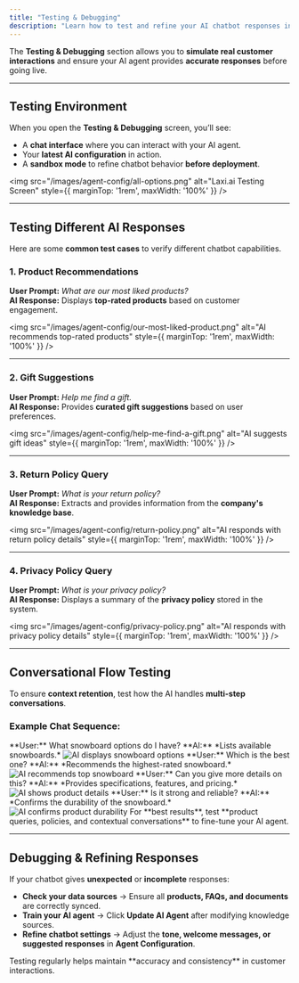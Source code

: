 ```yaml
---
title: "Testing & Debugging"
description: "Learn how to test and refine your AI chatbot responses in real-time."
---
```


The **Testing & Debugging** section allows you to **simulate real customer interactions** and ensure your AI agent provides **accurate responses** before going live.  

---

## Testing Environment  

When you open the **Testing & Debugging** screen, you’ll see:  
- A **chat interface** where you can interact with your AI agent.  
- Your **latest AI configuration** in action.  
- A **sandbox mode** to refine chatbot behavior **before deployment**.  

<img src="/images/agent-config/all-options.png" alt="Laxi.ai Testing Screen" style={{ marginTop: '1rem', maxWidth: '100%' }} />

---

## Testing Different AI Responses  

Here are some **common test cases** to verify different chatbot capabilities.

### **1. Product Recommendations**  

**User Prompt:** *What are our most liked products?*  
**AI Response:** Displays **top-rated products** based on customer engagement.  

<img src="/images/agent-config/our-most-liked-product.png" alt="AI recommends top-rated products" style={{ marginTop: '1rem', maxWidth: '100%' }} />

---

### **2. Gift Suggestions**  

**User Prompt:** *Help me find a gift.*  
**AI Response:** Provides **curated gift suggestions** based on user preferences.  

<img src="/images/agent-config/help-me-find-a-gift.png" alt="AI suggests gift ideas" style={{ marginTop: '1rem', maxWidth: '100%' }} />

---

### **3. Return Policy Query**  

**User Prompt:** *What is your return policy?*  
**AI Response:** Extracts and provides information from the **company's knowledge base**.  

<img src="/images/agent-config/return-policy.png" alt="AI responds with return policy details" style={{ marginTop: '1rem', maxWidth: '100%' }} />

---

### **4. Privacy Policy Query**  

**User Prompt:** *What is your privacy policy?*  
**AI Response:** Displays a summary of the **privacy policy** stored in the system.  

<img src="/images/agent-config/privacy-policy.png" alt="AI responds with privacy policy details" style={{ marginTop: '1rem', maxWidth: '100%' }} />

---

## Conversational Flow Testing  

To ensure **context retention**, test how the AI handles **multi-step conversations**.

### **Example Chat Sequence:**

<Steps>
  <Step title="User Inquiry: Snowboard Options | AI Response: Product Listing">
    **User:** What snowboard options do I have?  
    **AI:** *Lists available snowboards.*  
    <img src="/images/agent-config/snowboard-options.png" alt="AI displays snowboard options" style={{ marginTop: '1rem', maxWidth: '100%' }} />
  </Step>

  <Step title="User Request: Best Recommendation | AI Response: Top-rated Selection">
    **User:** Which is the best one?  
    **AI:** *Recommends the highest-rated snowboard.*  
    <img src="/images/agent-config/best-snowboard.png" alt="AI recommends top snowboard" style={{ marginTop: '1rem', maxWidth: '100%' }} />
  </Step>

  <Step title="User Follow-up: Detailed Information | AI Response: Product Specifications">
    **User:** Can you give more details on this?  
    **AI:** *Provides specifications, features, and pricing.*  
    <img src="/images/agent-config/more-details-snowboard.png" alt="AI shows product details" style={{ marginTop: '1rem', maxWidth: '100%' }} />
  </Step>

  <Step title="User Concern: Durability Check | AI Response: Quality Assurance">
    **User:** Is it strong and reliable?  
    **AI:** *Confirms the durability of the snowboard.*  
    <img src="/images/agent-config/is-it-strong.png" alt="AI confirms product durability" style={{ marginTop: '1rem', maxWidth: '100%' }} />
  </Step>
</Steps>

<Tip>
For **best results**, test **product queries, policies, and contextual conversations** to fine-tune your AI agent.
</Tip>

---

## Debugging & Refining Responses  

If your chatbot gives **unexpected** or **incomplete** responses:  

- **Check your data sources** → Ensure all **products, FAQs, and documents** are correctly synced.  
- **Train your AI agent** → Click **Update AI Agent** after modifying knowledge sources.  
- **Refine chatbot settings** → Adjust the **tone, welcome messages, or suggested responses** in **Agent Configuration**.  

<Info>
Testing regularly helps maintain **accuracy and consistency** in customer interactions.
</Info>

